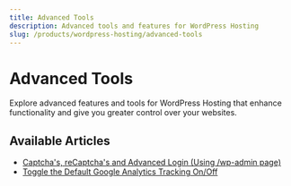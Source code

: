 ```yaml
---
title: Advanced Tools
description: Advanced tools and features for WordPress Hosting
slug: /products/wordpress-hosting/advanced-tools
---
```


# Advanced Tools

Explore advanced features and tools for WordPress Hosting that enhance functionality and give you greater control over your websites.

## Available Articles

- [Captcha's, reCaptcha's and Advanced Login (Using /wp-admin page)](/docs/products/wordpress-hosting/advanced-tools/captchas-recaptchas-wp-admin)
- [Toggle the Default Google Analytics Tracking On/Off](/docs/products/wordpress-hosting/advanced-tools/toggle-google-analytics)